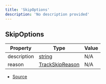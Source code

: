 ```yaml
---
title: 'SkipOptions'
description: 'No description provided'
---
```


## SkipOptions

| Property    | Type                                                                                              | Value |
| ----------- | ------------------------------------------------------------------------------------------------- | ----- |
| description | [string](https://developer.mozilla.org/en-US/docs/Web/JavaScript/Reference/Global_Objects/String) | N/A   |
| reason      | [TrackSkipReason](/api/enums/TrackSkipReason)                                                     | N/A   |

- [Source](https://github.com/androz2091/discord-player/blob/ce04b3f4c6671029ce4d4aa9090e56ac7e7f5666/packages/discord-player/src/queue/GuildQueuePlayerNode.ts#L24)
